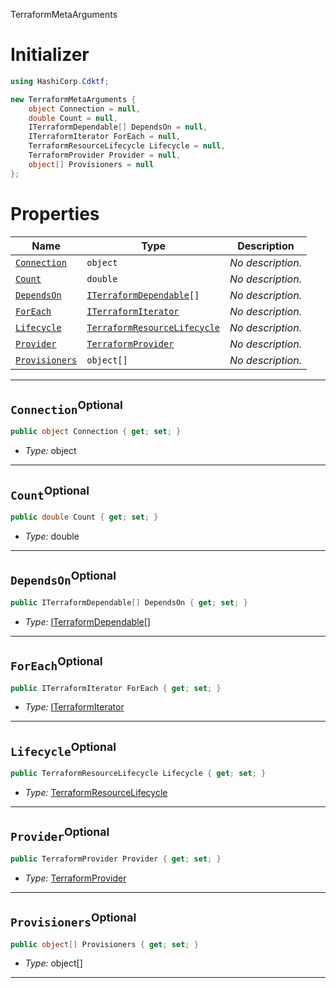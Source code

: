  TerraformMetaArguments <a name="TerraformMetaArguments" id="cdktf.TerraformMetaArguments"></a>

# Initializer <a name="Initializer" id="cdktf.TerraformMetaArguments.Initializer"></a>

```csharp
using HashiCorp.Cdktf;

new TerraformMetaArguments {
    object Connection = null,
    double Count = null,
    ITerraformDependable[] DependsOn = null,
    ITerraformIterator ForEach = null,
    TerraformResourceLifecycle Lifecycle = null,
    TerraformProvider Provider = null,
    object[] Provisioners = null
};
```

# Properties <a name="Properties" id="Properties"></a>

| **Name** | **Type** | **Description** |
| --- | --- | --- |
| <code><a href="#cdktf.TerraformMetaArguments.property.connection">Connection</a></code> | <code>object</code> | *No description.* |
| <code><a href="#cdktf.TerraformMetaArguments.property.count">Count</a></code> | <code>double</code> | *No description.* |
| <code><a href="#cdktf.TerraformMetaArguments.property.dependsOn">DependsOn</a></code> | <code><a href="#cdktf.ITerraformDependable">ITerraformDependable</a>[]</code> | *No description.* |
| <code><a href="#cdktf.TerraformMetaArguments.property.forEach">ForEach</a></code> | <code><a href="#cdktf.ITerraformIterator">ITerraformIterator</a></code> | *No description.* |
| <code><a href="#cdktf.TerraformMetaArguments.property.lifecycle">Lifecycle</a></code> | <code><a href="#cdktf.TerraformResourceLifecycle">TerraformResourceLifecycle</a></code> | *No description.* |
| <code><a href="#cdktf.TerraformMetaArguments.property.provider">Provider</a></code> | <code><a href="#cdktf.TerraformProvider">TerraformProvider</a></code> | *No description.* |
| <code><a href="#cdktf.TerraformMetaArguments.property.provisioners">Provisioners</a></code> | <code>object[]</code> | *No description.* |

---

## `Connection`<sup>Optional</sup> <a name="Connection" id="cdktf.TerraformMetaArguments.property.connection"></a>

```csharp
public object Connection { get; set; }
```

- *Type:* object

---

## `Count`<sup>Optional</sup> <a name="Count" id="cdktf.TerraformMetaArguments.property.count"></a>

```csharp
public double Count { get; set; }
```

- *Type:* double

---

## `DependsOn`<sup>Optional</sup> <a name="DependsOn" id="cdktf.TerraformMetaArguments.property.dependsOn"></a>

```csharp
public ITerraformDependable[] DependsOn { get; set; }
```

- *Type:* <a href="#cdktf.ITerraformDependable">ITerraformDependable</a>[]

---

## `ForEach`<sup>Optional</sup> <a name="ForEach" id="cdktf.TerraformMetaArguments.property.forEach"></a>

```csharp
public ITerraformIterator ForEach { get; set; }
```

- *Type:* <a href="#cdktf.ITerraformIterator">ITerraformIterator</a>

---

## `Lifecycle`<sup>Optional</sup> <a name="Lifecycle" id="cdktf.TerraformMetaArguments.property.lifecycle"></a>

```csharp
public TerraformResourceLifecycle Lifecycle { get; set; }
```

- *Type:* <a href="#cdktf.TerraformResourceLifecycle">TerraformResourceLifecycle</a>

---

## `Provider`<sup>Optional</sup> <a name="Provider" id="cdktf.TerraformMetaArguments.property.provider"></a>

```csharp
public TerraformProvider Provider { get; set; }
```

- *Type:* <a href="#cdktf.TerraformProvider">TerraformProvider</a>

---

## `Provisioners`<sup>Optional</sup> <a name="Provisioners" id="cdktf.TerraformMetaArguments.property.provisioners"></a>

```csharp
public object[] Provisioners { get; set; }
```

- *Type:* object[]

---
